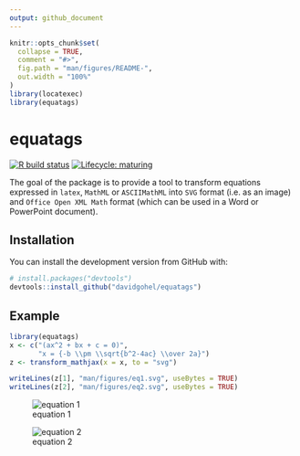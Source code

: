 ```yaml
---
output: github_document
---
```


<!-- README.md is generated from README.Rmd. Please edit that file -->

```r
knitr::opts_chunk$set(
  collapse = TRUE,
  comment = "#>",
  fig.path = "man/figures/README-",
  out.width = "100%"
)
library(locatexec)
library(equatags)
```

# equatags

<!-- badges: start -->
[![R build status](https://github.com/davidgohel/equatags/workflows/R-CMD-check/badge.svg)](https://github.com/davidgohel/equatags/actions)
[![Lifecycle: maturing](https://img.shields.io/badge/lifecycle-maturing-blue.svg)](https://www.tidyverse.org/lifecycle/#maturing)
<!-- badges: end -->

The goal of the package is to provide a tool to transform equations expressed in
`latex`, `MathML` or `ASCIIMathML` into `SVG` format (i.e. as an image) and
`Office Open XML Math` format (which can be used in a Word or PowerPoint
document).

## Installation

You can install the development version from GitHub with:

``` r
# install.packages("devtools")
devtools::install_github("davidgohel/equatags")
```
## Example

```r
library(equatags)
x <- c("(ax^2 + bx + c = 0)",
       "x = {-b \\pm \\sqrt{b^2-4ac} \\over 2a}")
z <- transform_mathjax(x = x, to = "svg")

writeLines(z[1], "man/figures/eq1.svg", useBytes = TRUE)
writeLines(z[2], "man/figures/eq2.svg", useBytes = TRUE)
```

![equation 1](man/figures/eq1.svg)

![equation 2](man/figures/eq2.svg)
